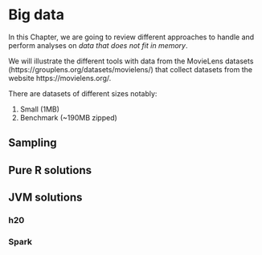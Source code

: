 # Big data {#bigdata}

In this Chapter, we are going to review different approaches to handle and perform analyses on *data that does not fit in memory*.

We will illustrate the different tools with data from the MovieLens datasets (https://grouplens.org/datasets/movielens/) that collect datasets from the website https://movielens.org/.

There are datasets of different sizes notably:

1. Small (1MB)
2. Benchmark (~190MB zipped)

## Sampling

## Pure R solutions

## JVM solutions

### h20

### Spark
